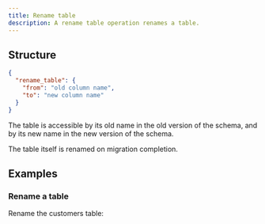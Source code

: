 ```yaml
---
title: Rename table
description: A rename table operation renames a table.
---
```


## Structure

```json
{
  "rename_table": {
    "from": "old column name",
    "to": "new column name"
  }
}
```

The table is accessible by its old name in the old version of the schema, and by its new name in the new version of the schema.

The table itself is renamed on migration completion.

## Examples

### Rename a table

Rename the customers table:

<ExampleSnippet example="04_rename_table.yaml" languange="yaml" />
